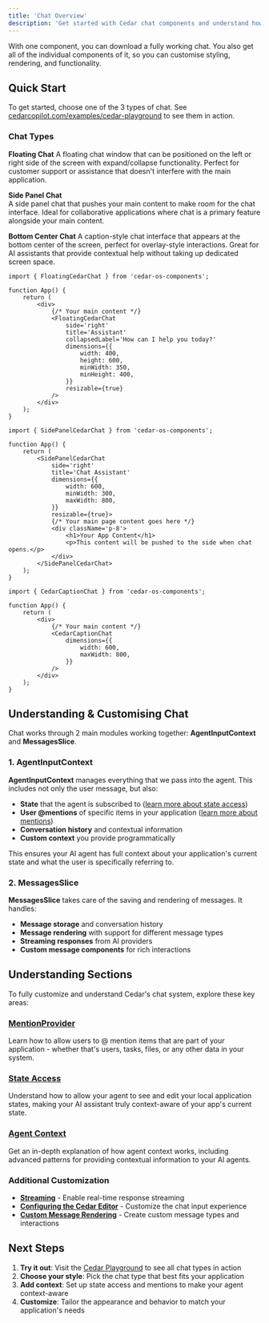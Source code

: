 ```yaml
---
title: 'Chat Overview'
description: 'Get started with Cedar chat components and understand how they work'
---
```


With one component, you can download a fully working chat. You also get all of the individual components of it, so you can customise styling, rendering, and functionality.

## Quick Start

To get started, choose one of the 3 types of chat. See [cedarcopilot.com/examples/cedar-playground](https://cedarcopilot.com/examples/cedar-playground) to see them in action.

### Chat Types

**Floating Chat**
A floating chat window that can be positioned on the left or right side of the screen with expand/collapse functionality. Perfect for customer support or assistance that doesn't interfere with the main application.

**Side Panel Chat**  
A side panel chat that pushes your main content to make room for the chat interface. Ideal for collaborative applications where chat is a primary feature alongside your main content.

**Bottom Center Chat**
A caption-style chat interface that appears at the bottom center of the screen, perfect for overlay-style interactions. Great for AI assistants that provide contextual help without taking up dedicated screen space.

<CodeGroup>

```tsx Floating Chat
import { FloatingCedarChat } from 'cedar-os-components';

function App() {
	return (
		<div>
			{/* Your main content */}
			<FloatingCedarChat
				side='right'
				title='Assistant'
				collapsedLabel='How can I help you today?'
				dimensions={{
					width: 400,
					height: 600,
					minWidth: 350,
					minHeight: 400,
				}}
				resizable={true}
			/>
		</div>
	);
}
```

```tsx Side Panel Chat
import { SidePanelCedarChat } from 'cedar-os-components';

function App() {
	return (
		<SidePanelCedarChat
			side='right'
			title='Chat Assistant'
			dimensions={{
				width: 600,
				minWidth: 300,
				maxWidth: 800,
			}}
			resizable={true}>
			{/* Your main page content goes here */}
			<div className='p-8'>
				<h1>Your App Content</h1>
				<p>This content will be pushed to the side when chat opens.</p>
			</div>
		</SidePanelCedarChat>
	);
}
```

```tsx Bottom Center Chat
import { CedarCaptionChat } from 'cedar-os-components';

function App() {
	return (
		<div>
			{/* Your main content */}
			<CedarCaptionChat
				dimensions={{
					width: 600,
					maxWidth: 800,
				}}
			/>
		</div>
	);
}
```

</CodeGroup>

## Understanding & Customising Chat

Chat works through 2 main modules working together: **AgentInputContext** and **MessagesSlice**.

### 1. AgentInputContext

**AgentInputContext** manages everything that we pass into the agent. This includes not only the user message, but also:

- **State** that the agent is subscribed to ([learn more about state access](/getting-started/chat/subscribing-state))
- **User @mentions** of specific items in your application ([learn more about mentions](/getting-started/chat/mentions))
- **Conversation history** and contextual information
- **Custom context** you provide programmatically

This ensures your AI agent has full context about your application's current state and what the user is specifically referring to.

### 2. MessagesSlice

**MessagesSlice** takes care of the saving and rendering of messages. It handles:

- **Message storage** and conversation history
- **Message rendering** with support for different message types
- **Streaming responses** from AI providers
- **Custom message components** for rich interactions

## Understanding Sections

To fully customize and understand Cedar's chat system, explore these key areas:

### [MentionProvider](/getting-started/chat/mentions)

Learn how to allow users to @ mention items that are part of your application - whether that's users, tasks, files, or any other data in your system.

### [State Access](/getting-started/chat/subscribing-state)

Understand how to allow your agent to see and edit your local application states, making your AI assistant truly context-aware of your app's current state.

### [Agent Context](/getting-started/chat/agent-input-context)

Get an in-depth explanation of how agent context works, including advanced patterns for providing contextual information to your AI agents.

### Additional Customization

- **[Streaming](/getting-started/chat/streaming)** - Enable real-time response streaming
- **[Configuring the Cedar Editor](/getting-started/chat/configuring-cedar-editor)** - Customize the chat input experience
- **[Custom Message Rendering](/getting-started/chat/custom-message-rendering)** - Create custom message types and interactions

## Next Steps

1. **Try it out**: Visit the [Cedar Playground](https://cedarcopilot.com/examples/cedar-playground) to see all chat types in action
2. **Choose your style**: Pick the chat type that best fits your application
3. **Add context**: Set up state access and mentions to make your agent context-aware
4. **Customize**: Tailor the appearance and behavior to match your application's needs
